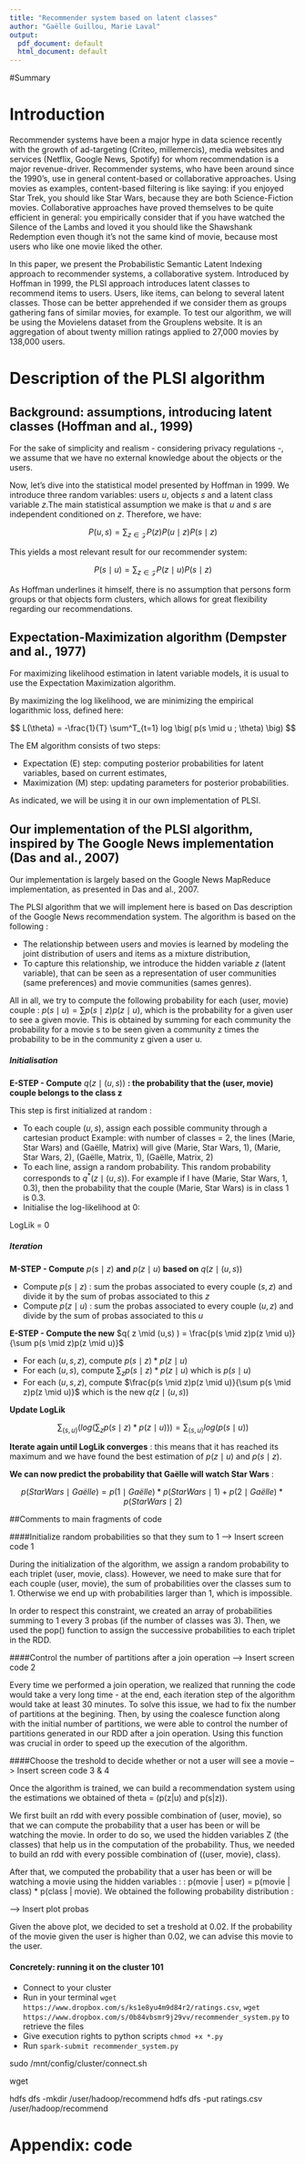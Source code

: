 ```yaml
---
title: "Recommender system based on latent classes"
author: "Gaëlle Guillou, Marie Laval"
output:
  pdf_document: default
  html_document: default
---
```


#Summary

# Introduction

Recommender systems have been a major hype in data science recently with the growth of ad-targeting (Criteo, millemercis), media websites and services (Netflix, Google News, Spotify) for whom recommendation is a major revenue-driver. Recommender systems, who have been around since the 1990's, use in general content-based or collaborative approaches. Using movies as examples, content-based filtering is like saying: if you enjoyed Star Trek, you should like Star Wars, because they are both Science-Fiction movies. Collaborative approaches have proved themselves to be quite efficient in general: you empirically consider that if you have watched the Silence of the Lambs and loved it you should like the Shawshank Redemption even though it's not the same kind of movie, because most users who like one movie liked the other.

In this paper, we present the Probabilistic Semantic Latent Indexing approach to recommender systems, a collaborative system. Introduced by Hoffman in 1999, the PLSI approach introduces latent classes to recommend items to users. Users, like items, can belong to several latent classes. Those can be better apprehended if we consider them as groups gathering fans of similar movies, for example. To test our algorithm, we will be using the Movielens dataset from the Grouplens website. It is an aggregation of about twenty million ratings applied to 27,000 movies by 138,000 users. 

# Description of the PLSI algorithm

## Background: assumptions, introducing latent classes (Hoffman and al., 1999)

For the sake of simplicity and realism - considering privacy regulations -, we assume that we have no external knowledge about the objects or the users.

Now, let's dive into the statistical model presented by Hoffman in 1999. We introduce three random variables: users $u$, objects $s$ and a latent class variable $z$.The main statistical assumption we make is that $u$ and $s$ are independent conditioned on $z$. Therefore, we have:

$$
P(u,s) = \sum_{z \in \mathcal{Z}} P(z) P(u \mid z) P(s \mid z)
$$

This yields a most relevant result for our recommender system:

$$
P(s \mid u) = \sum_{z \in \mathcal{Z}} P(z \mid u) P(s \mid z)
$$

As Hoffman underlines it himself, there is no assumption that persons form groups or that objects form clusters, which allows for great flexibility regarding our recommendations.

## Expectation-Maximization algorithm (Dempster and al., 1977)

For maximizing likelihood estimation in latent variable models, it is usual to use the Expectation Maximization algorithm. 

By maximizing the log likelihood, we are minimizing the empirical logarithmic loss, defined here:

$$
L(\theta) = -\frac{1}{T} \sum^T_{t=1} log \big( p(s \mid u ; \theta) \big)
$$

The EM algorithm consists of two steps:

- Expectation (E) step: computing posterior probabilities for latent variables, based on current estimates,
- Maximization (M) step: updating parameters for posterior probabilities.

As indicated, we will be using it in our own implementation of PLSI.

## Our implementation of the PLSI algorithm, inspired by The Google News implementation (Das and al., 2007)

Our implementation is largely based on the Google News MapReduce implementation, as presented in Das and al., 2007.

The PLSI algorithm that we will implement here is based on Das description of the Google News recommendation system. The algorithm is based on the following : 

- The relationship between users and movies is learned by modeling the joint distribution of users and items as a mixture distribution,
- To capture this relationship, we introduce the hidden variable $z$ (latent variable), that can be seen as a representation of user communities (same preferences) and movie communities (sames genres). 

All in all, we try to compute the following probability for each (user, movie) couple : $p(s \mid u) = \sum p(s \mid z)p(z \mid u)$, which is the probability for a given user to see a given movie. This is obtained by summing for each community the probability for a movie s to be seen given a community z times the probability to be in the community z given a user u. 

##### Initialisation

**E-STEP - Compute** $q(z \mid (u,s) )$ **: the probability that the (user, movie) couple belongs to the class z**

This step is first initialized at random :

- To each couple $(u,s)$, assign each possible community through a cartesian product
Example: with number of classes = 2, the lines (Marie, Star Wars) and (Gaëlle, Matrix) will give (Marie, Star Wars, 1), (Marie, Star Wars, 2), (Gaëlle, Matrix, 1), (Gaëlle, Matrix, 2)
- To each line, assign a random probability. This random probability corresponds to $q^*( z \mid (u,s) )$. For example if I have (Marie, Star Wars, 1, 0.3), then the probability that the couple (Marie, Star Wars) is in class 1 is 0.3. 
- Initialise the log-likelihood at 0:

LogLik = 0

##### Iteration

**M-STEP - Compute** $p(s \mid z)$ **and** $p(z \mid u)$ **based on** $q( z \mid (u,s) )$

- Compute $p(s \mid z)$ :  sum the probas associated to every couple $(s,z)$ and divide it by the sum of probas associated to this $z$
- Compute $p(z \mid u)$ : sum the probas associated to every couple  $(u,z)$ and divide by the sum of probas associated to this $u$

**E-STEP - Compute the new** $q( z \mid (u,s) ) = \frac{p(s \mid z)p(z \mid u)}{\sum p(s \mid z)p(z \mid u)}$

- For each $(u,s,z)$, compute $p(s \mid z) * p(z \mid u)$
- For each $(u,s)$, compute $\sum_{z} p(s \mid z) * p(z \mid u)$ which is $p(s \mid u)$
- For each $(u,s,z)$, compute $\frac{p(s \mid z)p(z \mid u)}{\sum p(s \mid z)p(z \mid u)}$ which is the new $q( z \mid (u,s) )$
	    
**Update LogLik** 

$$
\sum_{(s,u)} \Big( log \big( \sum_{z} p(s \mid z) * p(z \mid u) \big) \Big) = \sum_{(s,u)} log \big (p(s \mid u) \big)
$$

**Iterate again until LogLik converges** : this means that it has reached its maximum and we have found the best estimation of $p(z \mid u)$ and $p(s \mid z)$.
	    
**We can now predict the probability that Gaëlle will watch Star Wars** :

$$
p(Star Wars \mid Gaëlle) = p( 1 \mid Gaëlle) * p(Star Wars \mid1) + p(2 \mid Gaëlle) * p(Star Wars \mid 2)
$$

##Comments to main fragments of code

####Initialize random probabilities so that they sum to 1
--> Insert screen code 1 

During the initialization of the algorithm, we assign a random probability to each triplet (user, movie, class). However, we need to make sure that for each couple (user, movie), the sum of probabilities over the classes sum to 1. Otherwise we end up with probabilities larger than 1, which is impossible. 

In order to respect this constraint, we created an array of probabilities summing to 1 every 3 probas (if the number of classes was 3). Then, we used the pop() function to assign the successive probabilities to each triplet in the RDD. 


####Control the number of partitions after a join operation 
--> Insert screen code 2

Every time we performed a join operation, we realized that running the code would take a very long time - at the end, each iteration step of the algorithm would take at least 30 minutes. To solve this issue, we had to fix the number of partitions at the begining. Then, by using the coalesce function along with the initial number of partitions, we were able to control the number of partitions generated in our RDD after a join operation. 
Using this function was crucial in order to speed up the execution of the algorithm. 

####Choose the treshold to decide whether or not a user will see a movie 
--> Insert screen code 3 & 4

Once the algorithm is trained, we can build a recommendation system using the estimations we obtained of theta = (p(z|u) and p(s|z)). 

We first built an rdd with every possible combination of (user, movie), so that we can compute the probability that a user has been or will be watching the movie. In order to do so, we used the hidden variables Z (the classes) that help us in the computation of the probability. Thus, we needed to build an rdd with every possible combination of ((user, movie), class). 

After that, we computed the probability that a user has been or will be watching a movie using the hidden variables : : p(movie | user) = p(movie | class) * p(class | movie). We obtained the following probability distribution : 

--> Insert plot probas

Given the above plot, we decided to set a treshold at 0.02. If the probability of the movie given the user is higher than 0.02, we can advise this movie to the user. 

#### Concretely: running it on the cluster 101

- Connect to your cluster
- Run in your terminal `wget https://www.dropbox.com/s/ks1e8yu4m9d84r2/ratings.csv`, `wget https://www.dropbox.com/s/0b84vbsmr9j29vv/recommender_system.py` to retrieve the files
- Give execution rights to python scripts `chmod +x *.py`
- Run `spark-submit recommender_system.py`

sudo /mnt/config/cluster/connect.sh

wget

hdfs dfs -mkdir /user/hadoop/recommend
hdfs dfs -put ratings.csv /user/hadoop/recommend


# Appendix: code
